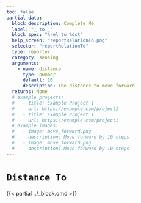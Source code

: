 ```yaml
---
toc: false
partial-data:
  block_description: Complete Me
  label: "_ to _"
  block_spec: "%rel to %dst"
  help_screen: "reportRelationTo.png"
  selector: "reportRelationTo"
  type: reporter
  category: sensing
  arguments:
    - name: distance
      type: number
      default: 10
      description: The distance to move forward
  returns: None
  # example_projects:
  #   - title: Example Project 1
  #     url: https://example.com/project1
  #   - title: Example Project 1
  #     url: https://example.com/project1
  # example_images:
  #   - image: move_forward.png
  #     description: Move forward by 10 steps
  #   - image: move_forward.png
  #     description: Move forward by 10 steps
---
```


# `Distance To` { .unnumbered }

{{< partial ../_block.qmd >}}

